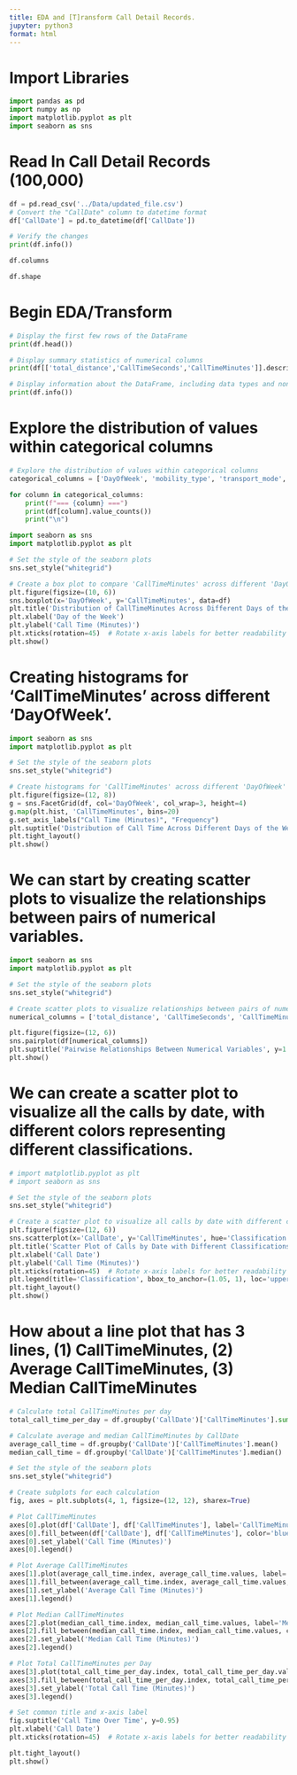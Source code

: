---
title: EDA and [T]ransform Call Detail Records.
jupyter: python3
format: html
---
# Import Libraries

```{python}
import pandas as pd
import numpy as np
import matplotlib.pyplot as plt
import seaborn as sns
```
# Read In Call Detail Records (100,000)

```{python}
df = pd.read_csv('../Data/updated_file.csv')
# Convert the "CallDate" column to datetime format
df['CallDate'] = pd.to_datetime(df['CallDate'])

# Verify the changes
print(df.info())

df.columns
```
```{python}
df.shape
```
# Begin EDA/Transform

```{python}
# Display the first few rows of the DataFrame
print(df.head())

```
```{python}
# Display summary statistics of numerical columns
print(df[['total_distance','CallTimeSeconds','CallTimeMinutes']].describe())
```
```{python}
# Display information about the DataFrame, including data types and non-null counts
print(df.info())
```
# Explore the distribution of values within categorical columns

```{python}
# Explore the distribution of values within categorical columns
categorical_columns = ['DayOfWeek', 'mobility_type', 'transport_mode', 'Classification', 'Audit']

for column in categorical_columns:
    print(f"=== {column} ===")
    print(df[column].value_counts())
    print("\n")

```
```{python}
import seaborn as sns
import matplotlib.pyplot as plt

# Set the style of the seaborn plots
sns.set_style("whitegrid")

# Create a box plot to compare 'CallTimeMinutes' across different 'DayOfWeek'
plt.figure(figsize=(10, 6))
sns.boxplot(x='DayOfWeek', y='CallTimeMinutes', data=df)
plt.title('Distribution of CallTimeMinutes Across Different Days of the Week')
plt.xlabel('Day of the Week')
plt.ylabel('Call Time (Minutes)')
plt.xticks(rotation=45)  # Rotate x-axis labels for better readability
plt.show()
```

# Creating histograms for 'CallTimeMinutes' across different 'DayOfWeek'.

```{python}
import seaborn as sns
import matplotlib.pyplot as plt

# Set the style of the seaborn plots
sns.set_style("whitegrid")

# Create histograms for 'CallTimeMinutes' across different 'DayOfWeek'
plt.figure(figsize=(12, 8))
g = sns.FacetGrid(df, col='DayOfWeek', col_wrap=3, height=4)
g.map(plt.hist, 'CallTimeMinutes', bins=20)
g.set_axis_labels("Call Time (Minutes)", "Frequency")
plt.suptitle('Distribution of Call Time Across Different Days of the Week', y=1.02)
plt.tight_layout()
plt.show()
```
# We can start by creating scatter plots to visualize the relationships between pairs of numerical variables. 

```{python}
import seaborn as sns
import matplotlib.pyplot as plt

# Set the style of the seaborn plots
sns.set_style("whitegrid")

# Create scatter plots to visualize relationships between pairs of numerical variables
numerical_columns = ['total_distance', 'CallTimeSeconds', 'CallTimeMinutes']

plt.figure(figsize=(12, 6))
sns.pairplot(df[numerical_columns])
plt.suptitle('Pairwise Relationships Between Numerical Variables', y=1.02)
plt.show()
```
#  We can create a scatter plot to visualize all the calls by date, with different colors representing different classifications.

```{python}
# import matplotlib.pyplot as plt
# import seaborn as sns

# Set the style of the seaborn plots
sns.set_style("whitegrid")

# Create a scatter plot to visualize all calls by date with different colors for classifications
plt.figure(figsize=(12, 6))
sns.scatterplot(x='CallDate', y='CallTimeMinutes', hue='Classification', data=df, palette='Set1')
plt.title('Scatter Plot of Calls by Date with Different Classifications')
plt.xlabel('Call Date')
plt.ylabel('Call Time (Minutes)')
plt.xticks(rotation=45)  # Rotate x-axis labels for better readability
plt.legend(title='Classification', bbox_to_anchor=(1.05, 1), loc='upper left')
plt.tight_layout()
plt.show()
```
# How about a line plot that has 3 lines, (1) CallTimeMinutes, (2) Average CallTimeMinutes, (3) Median CallTimeMinutes

```{python}

# Calculate total CallTimeMinutes per day
total_call_time_per_day = df.groupby('CallDate')['CallTimeMinutes'].sum()

# Calculate average and median CallTimeMinutes by CallDate
average_call_time = df.groupby('CallDate')['CallTimeMinutes'].mean()
median_call_time = df.groupby('CallDate')['CallTimeMinutes'].median()

# Set the style of the seaborn plots
sns.set_style("whitegrid")

# Create subplots for each calculation
fig, axes = plt.subplots(4, 1, figsize=(12, 12), sharex=True)

# Plot CallTimeMinutes
axes[0].plot(df['CallDate'], df['CallTimeMinutes'], label='CallTimeMinutes', color='blue')
axes[0].fill_between(df['CallDate'], df['CallTimeMinutes'], color='blue', alpha=0.3)
axes[0].set_ylabel('Call Time (Minutes)')
axes[0].legend()

# Plot Average CallTimeMinutes
axes[1].plot(average_call_time.index, average_call_time.values, label='Average CallTimeMinutes', linestyle='--', color='green')
axes[1].fill_between(average_call_time.index, average_call_time.values, color='green', alpha=0.3)
axes[1].set_ylabel('Average Call Time (Minutes)')
axes[1].legend()

# Plot Median CallTimeMinutes
axes[2].plot(median_call_time.index, median_call_time.values, label='Median CallTimeMinutes', linestyle='-.', color='red')
axes[2].fill_between(median_call_time.index, median_call_time.values, color='red', alpha=0.3)
axes[2].set_ylabel('Median Call Time (Minutes)')
axes[2].legend()

# Plot Total CallTimeMinutes per Day
axes[3].plot(total_call_time_per_day.index, total_call_time_per_day.values, label='Total CallTimeMinutes per Day', linestyle=':', color='purple')
axes[3].fill_between(total_call_time_per_day.index, total_call_time_per_day.values, color='purple', alpha=0.3)
axes[3].set_ylabel('Total Call Time (Minutes)')
axes[3].legend()

# Set common title and x-axis label
fig.suptitle('Call Time Over Time', y=0.95)
plt.xlabel('Call Date')
plt.xticks(rotation=45)  # Rotate x-axis labels for better readability

plt.tight_layout()
plt.show()


```